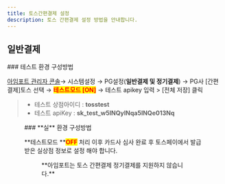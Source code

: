 ```yaml
---
title: 토스간편결제 설정
description: 토스 간편결제 설정 방법을 안내합니다.
---
```




## 일반**결제**

<Tabs>
<Tab title="테스트 결제">
### 테스트 환경 구성방법

[아임포트 관리자 콘솔](https://admin.iamport.kr/)→ 시스템설정 → PG설정(**일반결제 및 정기결제**) → PG사 \[간편결제]토스 선택 → <mark style="color:red;">**테스트모드 \[ON]**</mark> → 테스트 apikey 입력 > \[전체 저장] 클릭



> * 테스트 상점아이디 : **tosstest**
> * 테스트 apiKey : **sk\_test\_w5lNQylNqa5lNQe013Nq**



<Figure src="/gitbook-assets/en/image (27).png" caption="테스트 설정 예시" />

</Tab>

<Tab title="실 결제">
### **실** 환경 구성방법

**테스트모드 **<mark style="color:red;">**OFF**</mark> 처리 이후 카드사 심사 완료 후 토스페이에서 발급받은 실상점 정보로 설정 해야 합니다.



<Figure src="/gitbook-assets/en/image (86).png" caption="실 환경 정보 설정 예시" />

</Tab>
</Tabs>

<Hint style="warning">
**아임포트는 토스 간편결제 정기결제를 지원하지 않습니다.**

</Hint>
